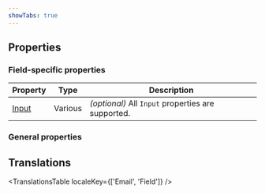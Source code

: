 ```yaml
---
showTabs: true
---
```



## Properties

### Field-specific properties

| Property                                    | Type    | Description                                        |
| ------------------------------------------- | ------- | -------------------------------------------------- |
| [Input](/uilib/components/input/properties) | Various | _(optional)_ All `Input` properties are supported. |

### General properties

<PropertiesTable props={FieldProperties} />

## Translations

<TranslationsTable localeKey={['Email', 'Field']} />
